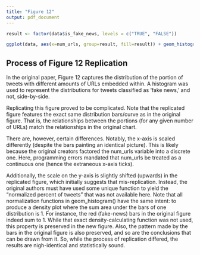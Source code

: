 ```yaml
---
title: "Figure 12"
output: pdf_document
---
```



```r
result <- factor(data$is_fake_news, levels = c("TRUE", "FALSE"))

ggplot(data, aes(x=num_urls, group=result, fill=result)) + geom_histogram(aes(y=..density..), position="dodge") + scale_y_continuous(labels=function(x) paste0(x/10)) + scale_color_manual(values = c("#df6066", "#80bab4"), labels = c("Fake News","Other")) + scale_fill_manual(values = c( "#df6066", "#80bab4"), labels = c("Fake News","Other")) + labs(y="Density") + theme(legend.title=element_blank()) + ggtitle("Distribution of Number of URLs Per Tweet")
```

## Process of Figure 12 Replication

In the original paper, Figure 12 captures the distribution of the portion of tweets with different 
amounts of URLs embedded within. A histogram was used to represent the distributions for tweets 
classified as 'fake news,' and not, side-by-side. 

Replicating this figure proved to be complicated. Note that the replicated figure features the 
exact same distribution bars/curve as in the original figure. That is, the relationships between
the portions (for any given number of URLs) match the relationships in the original chart.

There are, however, certain differences. Notably, the x-axis is scaled differently (despite the 
bars painting an identical picture). This is likely because the original creators factored the 
num_urls variable into a discrete one. Here, programming errors mandated that num_urls be
treated as a continuous one (hence the extraneous x-axis ticks). 

Additionally, the scale on the y-axis is slightly shifted (upwards) in the replicated figure, 
which initially suggests that mis-replication. Instead, the original authors must have used some
unique function to yield the "normalized percent of tweets" that was not available here. Note 
that all normalization functions in geom_histogram() have the same intent: to produce a density 
plot where the sum area under the bars of one distribution is 1. For instance, the red (fake-news) 
bars in the original figure indeed sum to 1. While that exact density-calculating function was
not used, this property is preserved in the new figure. Also, the pattern made by the bars in 
the original figure is also preserved, and so are the conclusions that can be drawn from it. So,
while the process of replication differed, the results are nigh-identical and statistically sound. 

